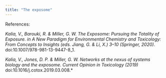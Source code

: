 ```yaml
---
title: "The exposome"
---
```


References: 

*Kalia, V., Barouki, R. & Miller, G. W. The Exposome: Pursuing the Totality of Exposure. in A New Paradigm for Environmental Chemistry and Toxicology: From Concepts to Insights (eds. Jiang, G. & Li, X.) 3–10 (Springer, 2020).*   doi:10.1007/978-981-13-9447-8_1.

*Kalia, V., Jones, D. P. & Miller, G. W. Networks at the nexus of systems biology and the exposome. Current Opinion in Toxicology (2019)*   
doi:10.1016/j.cotox.2019.03.008.*

